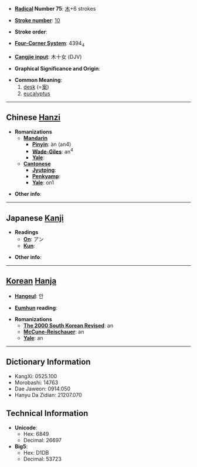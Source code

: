 * '''[[Wiktionary:Chinese radical index| Radical]] Number 75''': [[Wiktionary:Chinese radical index 木|木]]+6 strokes

* '''[[Wiktionary:Chinese total strokes index|Stroke number]]''': [[Wiktionary:Chinese total strokes index 10|10]]

* '''Stroke order''': 

* '''[[Wiktionary:Chinese four corner index|Four-Corner System]]''': 4394<sub>4</sub>

* '''[[Wiktionary:Chinese Cangjie index|Cangjie input]]''': 木十女 (DJV)

* '''Graphical Significance and Origin''': 

* '''Common Meaning''':
*# [[desk]] (=[[案]])
*# [[eucalyptus]]

----

== Chinese [[Hanzi]] ==

* '''Romanizations'''
** '''[[Mandarin]]'''
*** '''[[Pinyin]]''': àn (an4)
*** '''[[Wade-Giles]]''': an<sup>4</sup>
*** '''[[Yale]]''': 
** '''[[Cantonese]]'''
*** '''[[Jyutping]]''':
*** '''[[Penkyamp]]''': 
*** '''[[Yale]]''': on1

* '''Other info''': 

----

== Japanese [[Kanji]] ==

* '''Readings'''
** '''[[On]]''': アン
** '''[[Kun]]''': 

* '''Other info''':  

----

== [[Korean]] [[Hanja]] ==

* '''[[Hangeul]]''': 안

* '''[[Eumhun]] reading''': 

* '''Romanizations'''
** '''[[The 2000 South Korean Revised Romanization|The 2000 South Korean Revised]]''': an
** '''[[McCune-Reischauer]]''': an
** '''[[Yale]]''': an

----

== Dictionary Information ==

* KangXi: 0525.100
* Morobashi: 14763
* Dae Jaweon: 0914.050
* Hanyu Da Zidian: 21207.070

== Technical Information ==

* '''Unicode''':
** Hex: 6849
** Decimal: 26697
* '''Big5''':
** Hex: D1DB
** Decimal: 53723